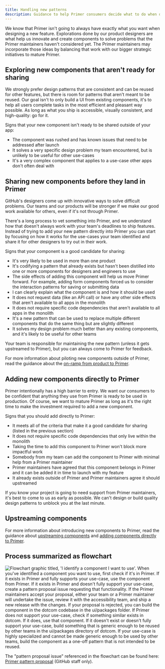 ```yaml
---
title: Handling new patterns
description: Guidance to help Primer consumers decide what to do when discovering a new design pattern. This primary audience for this guidance is GitHub staff.
---
```



We know that Primer isn't going to always have exactly what you want when designing a new feature. Explorations done by our product designers are what help us innovate and create components to solve problems that the Primer maintainers haven't considered yet. The Primer maintainers may incorporate those ideas by balancing that work with our bigger strategic initiatives to mature Primer.

## Exploring new components that aren't ready for sharing

We strongly prefer design patterns that are consistent and can be reused for other features, but there is room for patterns that aren't meant to be reused. Our goal isn't to only build a UI from existing components, it's to help all users complete tasks in the most efficient and pleasant way possible. As long as what you ship is accessible, visually consistent, and high-quality: go for it.

Signs that your new component isn't ready to be shared outside of your app:

- The component was rushed and has known issues that need to be addressed after launch
- It solves a very specific design problem my team encountered, but is unlikely to be useful for other use-cases
- It's a very complex component that applies to a use-case other apps don't often deal with

## Sharing new components before they land in Primer

GitHub's designers come up with innovative ways to solve difficult problems. Our teams and our products will be stronger if we make our good work available for others, even if it's not through Primer.

There's a long process to vet something into Primer, and we understand how that doesn't always work with your team's deadlines to ship features. Instead of trying to add your new pattern directly into Primer you can start by focusing on how it works for the use-cases your team identified and share it for other designers to try out in their work.

Signs that your component is a good candidate for sharing:

- It's very likely to be used in more than one product
- It's codifying a pattern that already exists but hasn't been distilled into one or more components for designers and engineers to use
- The side effects of adding this component will help us move Primer forward. For example, adding form components forced us to consider the interaction patterns for saving or submitting data
- I can clearly explain what the component is and how it should be used
- It does not request data (like an API call) or have any other side effects that aren't available to all apps in the monolith
- It does not require specific code dependencies that aren't available to all apps in the monolith
- It's a new pattern that can be used to replace multiple different components that do the same thing but are slightly different
- It solves my design problem much better than any existing components, and it's likely to be useful for other teams

Your team is responsible for maintaining the new pattern (unless it gets upstreamed to Primer), but you can always come to Primer for feedback.

For more information about piloting new components outside of Primer, read the guidance about the [on-ramp from product to Primer](/guides/contribute/adding-new-components#on-ramp-from-product-to-primer).

## Adding new components directly to Primer

Primer intentionally has a high barrier to entry. We want our consumers to be confident that anything they use from Primer is ready to be used in production. Of course, we want to mature Primer as long as it's the right time to make the investment required to add a new component.

Signs that you should add directly to Primer:

- It meets all of the criteria that make it a good candidate for sharing (listed in the previous section)
- It does not require specific code dependencies that only live within the monolith
- Taking the time to add this component to Primer won't block more impactful work
- Somebody from my team can add the component to Primer with minimal help from a Primer maintainer
- Primer maintainers have agreed that this component belongs in Primer and it can be added it in time to launch with my feature
- It already exists outside of Primer and Primer maintainers agree it should upstreamed

If you know your project is going to need support from Primer maintainers, it's best to come to us as early as possible. We can't design or build quality design patterns to unblock you at the last minute.

## Upstreaming components

For more information about introducing new components to Primer, read the guidance about [upstreaming components](/guides/contribute/adding-new-components#upstreaming-to-primer) and [adding components directly to Primer](/guides/contribute/adding-new-components#adding-components-directly-to-primer).

## Process summarized as flowchart

![Flowchart graphic titled, 'I identify a component I want to use'. When you've identified a component you want to use, first check if it's in Primer. If it exists in Primer and fully supports your use-case, use the component from Primer. If it exists in Primer and doesn't fully support your use-case, create a pattern proposal issue requesting that functionality. If the Primer maintainers accept your proposal, either your team or a Primer maintainer will undertake the issue, review it with the accessibility team, and ship a new release with the changes. If your proposal is rejected, you can build the component in the dotcom codebase in the ui/packages folder.
If Primer does not support your use-case, check if something similar exists in dotcom. If it does, use that component. If it doesn't exist or doesn't fully support your use-case, build something that is generic enough to be reused by other teams in the ui/packages directory of dotcom.
If your use-case is highly specialized and cannot be made generic enough to be used by other teams, build the component as a one-off pattern that is not intended to be reused.](https://user-images.githubusercontent.com/2313998/232840679-1acd65b0-af12-4402-9f41-fcf3e1031b8c.png)

The "pattern proposal issue" referenced in the flowchart can be found here: [Primer pattern proposal](https://github.com/github/primer/issues/new?assignees=&labels=proposal%2C+needs+triage&template=01-pattern-proposal.md&title=%5BProposal%5D+) (GitHub staff only).

